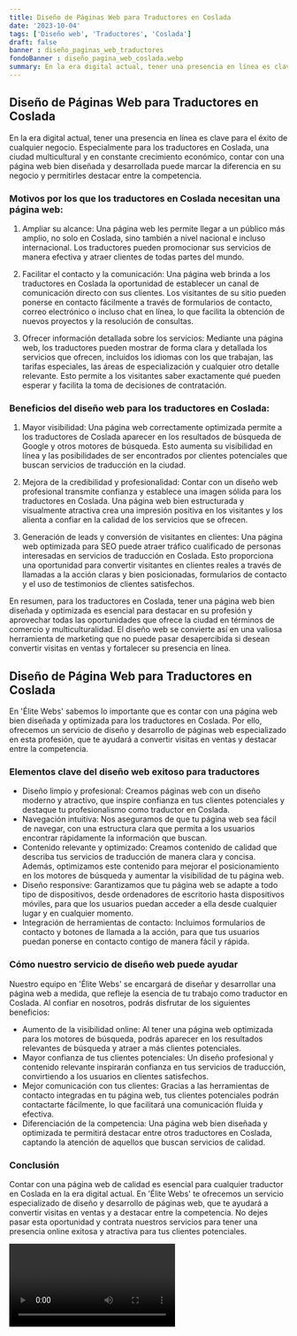 ```yaml
---
title: Diseño de Páginas Web para Traductores en Coslada
date: '2023-10-04'
tags: ['Diseño web', 'Traductores', 'Coslada']
draft: false
banner : diseño_paginas_web_traductores
fondoBanner : diseño_pagina_web_coslada.webp
summary: En la era digital actual, tener una presencia en línea es clave para el éxito de cualquier negocio. Especialmente para los traductores en Coslada, una ciudad multicultural y en constante crecimiento económico, contar con una página web bien diseñada y desarrollada puede marcar la diferencia en su negocio y permitirles destacar entre la competencia.
---
```


## **Diseño de Páginas Web para Traductores en Coslada**

En la era digital actual, tener una presencia en línea es clave para el éxito de cualquier negocio. Especialmente para los traductores en Coslada, una ciudad multicultural y en constante crecimiento económico, contar con una página web bien diseñada y desarrollada puede marcar la diferencia en su negocio y permitirles destacar entre la competencia.

### **Motivos por los que los traductores en Coslada necesitan una página web:**

1. Ampliar su alcance: Una página web les permite llegar a un público más amplio, no solo en Coslada, sino también a nivel nacional e incluso internacional. Los traductores pueden promocionar sus servicios de manera efectiva y atraer clientes de todas partes del mundo.

2. Facilitar el contacto y la comunicación: Una página web brinda a los traductores en Coslada la oportunidad de establecer un canal de comunicación directo con sus clientes. Los visitantes de su sitio pueden ponerse en contacto fácilmente a través de formularios de contacto, correo electrónico o incluso chat en línea, lo que facilita la obtención de nuevos proyectos y la resolución de consultas.

3. Ofrecer información detallada sobre los servicios: Mediante una página web, los traductores pueden mostrar de forma clara y detallada los servicios que ofrecen, incluidos los idiomas con los que trabajan, las tarifas especiales, las áreas de especialización y cualquier otro detalle relevante. Esto permite a los visitantes saber exactamente qué pueden esperar y facilita la toma de decisiones de contratación.

### **Beneficios del diseño web para los traductores en Coslada:**

1. Mayor visibilidad: Una página web correctamente optimizada permite a los traductores de Coslada aparecer en los resultados de búsqueda de Google y otros motores de búsqueda. Esto aumenta su visibilidad en línea y las posibilidades de ser encontrados por clientes potenciales que buscan servicios de traducción en la ciudad.

2. Mejora de la credibilidad y profesionalidad: Contar con un diseño web profesional transmite confianza y establece una imagen sólida para los traductores en Coslada. Una página web bien estructurada y visualmente atractiva crea una impresión positiva en los visitantes y los alienta a confiar en la calidad de los servicios que se ofrecen.

3. Generación de leads y conversión de visitantes en clientes: Una página web optimizada para SEO puede atraer tráfico cualificado de personas interesadas en servicios de traducción en Coslada. Esto proporciona una oportunidad para convertir visitantes en clientes reales a través de llamadas a la acción claras y bien posicionadas, formularios de contacto y el uso de testimonios de clientes satisfechos.

En resumen, para los traductores en Coslada, tener una página web bien diseñada y optimizada es esencial para destacar en su profesión y aprovechar todas las oportunidades que ofrece la ciudad en términos de comercio y multiculturalidad. El diseño web se convierte así en una valiosa herramienta de marketing que no puede pasar desapercibida si desean convertir visitas en ventas y fortalecer su presencia en línea.

<GifSeo />

<Cta />

## Diseño de Página Web para Traductores en Coslada

En 'Élite Webs' sabemos lo importante que es contar con una página web bien diseñada y optimizada para los traductores en Coslada. Por ello, ofrecemos un servicio de diseño y desarrollo de páginas web especializado en esta profesión, que te ayudará a convertir visitas en ventas y destacar entre la competencia.

### Elementos clave del diseño web exitoso para traductores
- Diseño limpio y profesional: Creamos páginas web con un diseño moderno y atractivo, que inspire confianza en tus clientes potenciales y destaque tu profesionalismo como traductor en Coslada.
- Navegación intuitiva: Nos aseguramos de que tu página web sea fácil de navegar, con una estructura clara que permita a los usuarios encontrar rápidamente la información que buscan. 
- Contenido relevante y optimizado: Creamos contenido de calidad que describa tus servicios de traducción de manera clara y concisa. Además, optimizamos este contenido para mejorar el posicionamiento en los motores de búsqueda y aumentar la visibilidad de tu página web.
- Diseño responsive: Garantizamos que tu página web se adapte a todo tipo de dispositivos, desde ordenadores de escritorio hasta dispositivos móviles, para que los usuarios puedan acceder a ella desde cualquier lugar y en cualquier momento.
- Integración de herramientas de contacto: Incluimos formularios de contacto y botones de llamada a la acción, para que tus usuarios puedan ponerse en contacto contigo de manera fácil y rápida.

### Cómo nuestro servicio de diseño web puede ayudar
Nuestro equipo en 'Élite Webs' se encargará de diseñar y desarrollar una página web a medida, que refleje la esencia de tu trabajo como traductor en Coslada. Al confiar en nosotros, podrás disfrutar de los siguientes beneficios:
- Aumento de la visibilidad online: Al tener una página web optimizada para los motores de búsqueda, podrás aparecer en los resultados relevantes de búsqueda y atraer a más clientes potenciales.
- Mayor confianza de tus clientes potenciales: Un diseño profesional y contenido relevante inspirarán confianza en tus servicios de traducción, convirtiendo a los usuarios en clientes satisfechos.
- Mejor comunicación con tus clientes: Gracias a las herramientas de contacto integradas en tu página web, tus clientes potenciales podrán contactarte fácilmente, lo que facilitará una comunicación fluida y efectiva.
- Diferenciación de la competencia: Una página web bien diseñada y optimizada te permitirá destacar entre otros traductores en Coslada, captando la atención de aquellos que buscan servicios de calidad.

### Conclusión
Contar con una página web de calidad es esencial para cualquier traductor en Coslada en la era digital actual. En 'Élite Webs' te ofrecemos un servicio especializado de diseño y desarrollo de páginas web, que te ayudará a convertir visitas en ventas y a destacar entre la competencia. No dejes pasar esta oportunidad y contrata nuestros servicios para tener una presencia online exitosa y atractiva para tus clientes potenciales.

<Video />

<CtaBot job='Traductores' city='Coslada'/>

<Gmaps query='Coslada+españa+maps' />